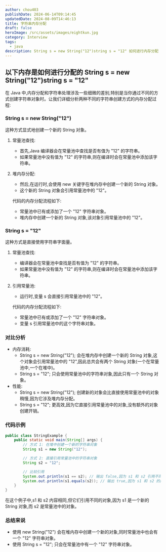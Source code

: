 ```yaml
---
author: chou403
publishDate: 2024-06-14T09:14:45
updatedDate: 2024-08-09T14:46:13
title: 字符串内存分配
draft: false
heroImage: /src/assets/images/eightkun.jpg
category: Interview
tags:
  - java
description: String s = new String("12")string s = "12" 如何进行内存分配
---
```


## 以下内存是如何进行分配的 String s = new String("12")string s = "12"

在 Java 中,内存分配和字符串处理涉及一些细微的差别,特别是当你通过不同的方式创建字符串对象时。让我们详细分析两种不同的字符串创建方式的内存分配过程:

### String s = new String("12")

这种方式显式地创建一个新的 String 对象。

1. 常量池查找:
   - 首先,Java 编译器会在常量池中查找是否有值为 "12" 的字符串。
   - 如果常量池中没有值为 "12" 的字符串,则在编译时会在常量池中添加该字符串。
2. 堆内存分配:

   - 然后,在运行时,会使用 new 关键字在堆内存中创建一个新的 String 对象。
   - 这个新的 String 对象会引用常量池中的 "12"。

   代码的内存分配流程如下:

   - 常量池中已有或添加了一个 "12" 字符串对象。
   - 堆内存中创建一个新的 String 对象,该对象引用常量池中的 "12"。

### String s = "12"

这种方式是直接使用字符串字面量。

1. 常量池查找:

   - 编译器会在常量池中查找是否有值为 "12" 的字符串。
   - 如果常量池中没有值为 "12" 的字符串,则在编译时会在常量池中添加该字符串。

2. 引用常量池:

   - 运行时,变量 s 会直接引用常量池中的 "12"。

   代码的内存分配流程如下:

   - 常量池中已有或添加了一个 "12" 字符串对象。
   - 变量 s 引用常量池中的这个字符串对象。

### 对比分析

- 内存消耗:
  - String s = new String("12"); 会在堆内存中创建一个新的 String 对象,这个对象会引用常量池中的 "12",因此总共会有两个 String 对象(一个在常量池中,一个在堆中)。
  - String s = "12"; 只会使用常量池中的字符串对象,因此只有一个 String 对象。
- 性能:
  - String s = new String("12"); 创建新的对象会比直接使用常量池中的对象稍慢,因为它涉及堆内存分配。
  - String s = "12"; 更高效,因为它直接引用常量池中的对象,没有额外的对象创建开销。

### 代码示例

```java
public class StringExample {
    public static void main(String[] args) {
        // 方式 1: 在堆中创建一个新的字符串对象
        String s1 = new String("12");

        // 方式 2: 直接引用常量池中的字符串对象
        String s2 = "12";

        // 比较引用
        System.out.println(s1 == s2); // 输出 false,因为 s1 和 s2 引用不同的对象
        System.out.println(s1.equals(s2)); // 输出 true,因为 s1 和 s2 的内容相同
    }
}
```

在这个例子中,s1 和 s2 内容相同,但它们引用不同的对象,因为 s1 是一个新的 String 对象,而 s2 是常量池中的对象。

### 总结来说

- 使用 new String("12") 会在堆内存中创建一个新的对象,同时常量池中也会有一个 "12" 字符串对象。
- 使用 String s = "12"; 只会在常量池中有一个 "12" 字符串对象。
